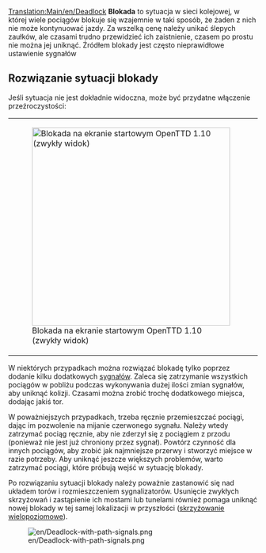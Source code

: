 [[Translation:Main/en/Deadlock]]
'''Blokada''' to sytuacja w sieci kolejowej, w której wiele pociągów blokuje się wzajemnie w taki sposób, że żaden z nich nie może kontynuować jazdy. Za wszelką cenę należy unikać ślepych zaułków, ale czasami trudno przewidzieć ich zaistnienie, czasem po prostu nie można jej uniknąć. Źródłem blokady jest często nieprawidłowe ustawienie sygnałów

== Rozwiązanie sytuacji blokady ==

Jeśli sytuacja nie jest dokładnie widoczna, może być przydatne włączenie przeźroczystości:

{|
|[[File:en/Deadlock titlescreen 1.10 untr.png|400px|thumb|center|Blokada na ekranie startowym OpenTTD 1.10 (zwykły widok)]]
|[[File:en/Deadlock titlescreen 1.10 trns.png|400px|thumb|center|...z włączoną przezroczystością (naciśnięty klawisz '''X''' na klawiaturze)]]
|}

W niektórych przypadkach można rozwiązać blokadę tylko poprzez dodanie kilku dodatkowych [[Main/pl/Sygnalizacja|sygnałów]]. Zaleca się zatrzymanie wszystkich pociągów w pobliżu podczas wykonywania dużej ilości zmian sygnałów, aby uniknąć kolizji. Czasami można zrobić trochę dodatkowego miejsca, dodając jakiś tor.

W poważniejszych przypadkach, trzeba ręcznie przemieszczać pociągi, dając im pozwolenie na mijanie czerwonego sygnału. Należy wtedy zatrzymać pociąg ręcznie, aby nie zderzył się z pociągiem z przodu (ponieważ nie jest już chroniony przez sygnał). Powtórz czynność dla innych pociągów, aby zrobić jak najmniejsze przerwy i stworzyć miejsce w razie potrzeby. Aby uniknąć jeszcze większych problemów, warto zatrzymać pociągi, które próbują wejść w sytuację blokady.

Po rozwiązaniu sytuacji blokady należy poważnie zastanowić się nad układem torów i rozmieszczeniem sygnalizatorów. Usunięcie zwykłych skrzyżowań i zastąpienie ich mostami lub tunelami również pomaga uniknąć nowej blokady w tej samej lokalizacji w przyszłości ([[Main/pl/Skrzyżowania|skrzyżowanie wielopoziomowe]]).

[[File:en/Deadlock-with-path-signals.png]]